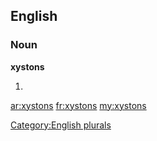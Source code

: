 ==English==

===Noun===
'''xystons'''

# {{plural of|[[xyston]]}}

[[Category:English plurals]]

[[ar:xystons]]
[[fr:xystons]]
[[my:xystons]]